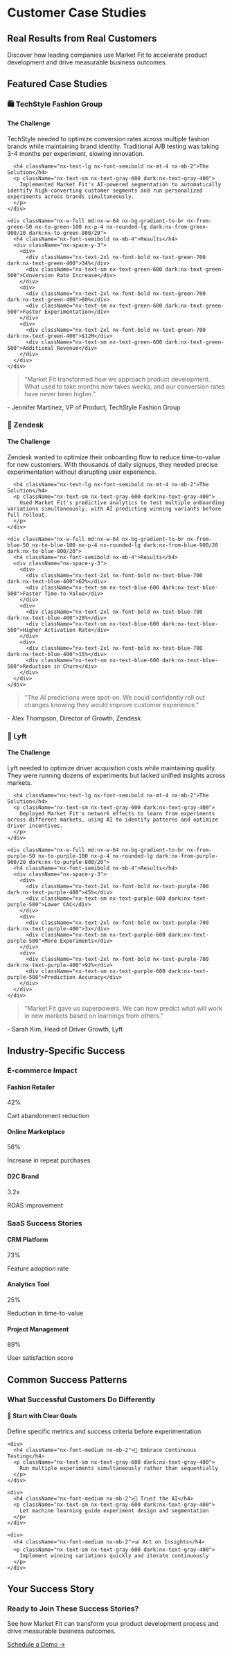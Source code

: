 # Customer Case Studies

## Real Results from Real Customers

Discover how leading companies use Market Fit to accelerate product development and drive measurable business outcomes.

## Featured Case Studies

### 🛍️ TechStyle Fashion Group

<div className="nx-mt-6 nx-rounded-lg nx-border nx-border-gray-200 nx-p-6 dark:nx-border-gray-800">
  <div className="nx-flex nx-flex-col md:nx-flex-row nx-gap-6">
    <div className="nx-flex-1">
      <h4 className="nx-text-lg nx-font-semibold nx-mb-2">The Challenge</h4>
      <p className="nx-text-sm nx-text-gray-600 dark:nx-text-gray-400">
        TechStyle needed to optimize conversion rates across multiple fashion brands while maintaining brand identity. Traditional A/B testing was taking 3-4 months per experiment, slowing innovation.
      </p>
      
      <h4 className="nx-text-lg nx-font-semibold nx-mt-4 nx-mb-2">The Solution</h4>
      <p className="nx-text-sm nx-text-gray-600 dark:nx-text-gray-400">
        Implemented Market Fit's AI-powered segmentation to automatically identify high-converting customer segments and run personalized experiments across brands simultaneously.
      </p>
    </div>
    
    <div className="nx-w-full md:nx-w-64 nx-bg-gradient-to-br nx-from-green-50 nx-to-green-100 nx-p-4 nx-rounded-lg dark:nx-from-green-900/20 dark:nx-to-green-800/20">
      <h4 className="nx-font-semibold nx-mb-4">Results</h4>
      <div className="nx-space-y-3">
        <div>
          <div className="nx-text-2xl nx-font-bold nx-text-green-700 dark:nx-text-green-400">34%</div>
          <div className="nx-text-sm nx-text-green-600 dark:nx-text-green-500">Conversion Rate Increase</div>
        </div>
        <div>
          <div className="nx-text-2xl nx-font-bold nx-text-green-700 dark:nx-text-green-400">80%</div>
          <div className="nx-text-sm nx-text-green-600 dark:nx-text-green-500">Faster Experimentation</div>
        </div>
        <div>
          <div className="nx-text-2xl nx-font-bold nx-text-green-700 dark:nx-text-green-400">$12M</div>
          <div className="nx-text-sm nx-text-green-600 dark:nx-text-green-500">Additional Revenue</div>
        </div>
      </div>
    </div>
  </div>
  
  <div className="nx-mt-6 nx-rounded-lg nx-bg-gray-50 nx-p-4 dark:nx-bg-gray-800">
    <blockquote className="nx-text-sm nx-italic">
      "Market Fit transformed how we approach product development. What used to take months now takes weeks, and our conversion rates have never been higher."
    </blockquote>
    <p className="nx-text-sm nx-mt-2 nx-text-gray-600 dark:nx-text-gray-400">
      - Jennifer Martinez, VP of Product, TechStyle Fashion Group
    </p>
  </div>
</div>

### 💼 Zendesk

<div className="nx-mt-8 nx-rounded-lg nx-border nx-border-gray-200 nx-p-6 dark:nx-border-gray-800">
  <div className="nx-flex nx-flex-col md:nx-flex-row nx-gap-6">
    <div className="nx-flex-1">
      <h4 className="nx-text-lg nx-font-semibold nx-mb-2">The Challenge</h4>
      <p className="nx-text-sm nx-text-gray-600 dark:nx-text-gray-400">
        Zendesk wanted to optimize their onboarding flow to reduce time-to-value for new customers. With thousands of daily signups, they needed precise experimentation without disrupting user experience.
      </p>
      
      <h4 className="nx-text-lg nx-font-semibold nx-mt-4 nx-mb-2">The Solution</h4>
      <p className="nx-text-sm nx-text-gray-600 dark:nx-text-gray-400">
        Used Market Fit's predictive analytics to test multiple onboarding variations simultaneously, with AI predicting winning variants before full rollout.
      </p>
    </div>
    
    <div className="nx-w-full md:nx-w-64 nx-bg-gradient-to-br nx-from-blue-50 nx-to-blue-100 nx-p-4 nx-rounded-lg dark:nx-from-blue-900/20 dark:nx-to-blue-800/20">
      <h4 className="nx-font-semibold nx-mb-4">Results</h4>
      <div className="nx-space-y-3">
        <div>
          <div className="nx-text-2xl nx-font-bold nx-text-blue-700 dark:nx-text-blue-400">62%</div>
          <div className="nx-text-sm nx-text-blue-600 dark:nx-text-blue-500">Faster Time-to-Value</div>
        </div>
        <div>
          <div className="nx-text-2xl nx-font-bold nx-text-blue-700 dark:nx-text-blue-400">28%</div>
          <div className="nx-text-sm nx-text-blue-600 dark:nx-text-blue-500">Higher Activation Rate</div>
        </div>
        <div>
          <div className="nx-text-2xl nx-font-bold nx-text-blue-700 dark:nx-text-blue-400">15%</div>
          <div className="nx-text-sm nx-text-blue-600 dark:nx-text-blue-500">Reduction in Churn</div>
        </div>
      </div>
    </div>
  </div>
  
  <div className="nx-mt-6 nx-rounded-lg nx-bg-gray-50 nx-p-4 dark:nx-bg-gray-800">
    <blockquote className="nx-text-sm nx-italic">
      "The AI predictions were spot-on. We could confidently roll out changes knowing they would improve customer experience."
    </blockquote>
    <p className="nx-text-sm nx-mt-2 nx-text-gray-600 dark:nx-text-gray-400">
      - Alex Thompson, Director of Growth, Zendesk
    </p>
  </div>
</div>

### 🚗 Lyft

<div className="nx-mt-8 nx-rounded-lg nx-border nx-border-gray-200 nx-p-6 dark:nx-border-gray-800">
  <div className="nx-flex nx-flex-col md:nx-flex-row nx-gap-6">
    <div className="nx-flex-1">
      <h4 className="nx-text-lg nx-font-semibold nx-mb-2">The Challenge</h4>
      <p className="nx-text-sm nx-text-gray-600 dark:nx-text-gray-400">
        Lyft needed to optimize driver acquisition costs while maintaining quality. They were running dozens of experiments but lacked unified insights across markets.
      </p>
      
      <h4 className="nx-text-lg nx-font-semibold nx-mt-4 nx-mb-2">The Solution</h4>
      <p className="nx-text-sm nx-text-gray-600 dark:nx-text-gray-400">
        Deployed Market Fit's network effects to learn from experiments across different markets, using AI to identify patterns and optimize driver incentives.
      </p>
    </div>
    
    <div className="nx-w-full md:nx-w-64 nx-bg-gradient-to-br nx-from-purple-50 nx-to-purple-100 nx-p-4 nx-rounded-lg dark:nx-from-purple-900/20 dark:nx-to-purple-800/20">
      <h4 className="nx-font-semibold nx-mb-4">Results</h4>
      <div className="nx-space-y-3">
        <div>
          <div className="nx-text-2xl nx-font-bold nx-text-purple-700 dark:nx-text-purple-400">45%</div>
          <div className="nx-text-sm nx-text-purple-600 dark:nx-text-purple-500">Lower CAC</div>
        </div>
        <div>
          <div className="nx-text-2xl nx-font-bold nx-text-purple-700 dark:nx-text-purple-400">3x</div>
          <div className="nx-text-sm nx-text-purple-600 dark:nx-text-purple-500">More Experiments</div>
        </div>
        <div>
          <div className="nx-text-2xl nx-font-bold nx-text-purple-700 dark:nx-text-purple-400">92%</div>
          <div className="nx-text-sm nx-text-purple-600 dark:nx-text-purple-500">Prediction Accuracy</div>
        </div>
      </div>
    </div>
  </div>
  
  <div className="nx-mt-6 nx-rounded-lg nx-bg-gray-50 nx-p-4 dark:nx-bg-gray-800">
    <blockquote className="nx-text-sm nx-italic">
      "Market Fit gave us superpowers. We can now predict what will work in new markets based on learnings from others."
    </blockquote>
    <p className="nx-text-sm nx-mt-2 nx-text-gray-600 dark:nx-text-gray-400">
      - Sarah Kim, Head of Driver Growth, Lyft
    </p>
  </div>
</div>

## Industry-Specific Success

### E-commerce Impact

<div className="nx-mt-8 nx-grid nx-grid-cols-1 nx-gap-4 md:nx-grid-cols-3">
  <div className="nx-rounded-lg nx-border nx-border-gray-200 nx-p-4 dark:nx-border-gray-800">
    <h4 className="nx-font-semibold">Fashion Retailer</h4>
    <p className="nx-text-2xl nx-font-bold nx-text-primary-600 nx-mt-2">42%</p>
    <p className="nx-text-sm nx-text-gray-600 dark:nx-text-gray-400">Cart abandonment reduction</p>
  </div>
  
  <div className="nx-rounded-lg nx-border nx-border-gray-200 nx-p-4 dark:nx-border-gray-800">
    <h4 className="nx-font-semibold">Online Marketplace</h4>
    <p className="nx-text-2xl nx-font-bold nx-text-primary-600 nx-mt-2">56%</p>
    <p className="nx-text-sm nx-text-gray-600 dark:nx-text-gray-400">Increase in repeat purchases</p>
  </div>
  
  <div className="nx-rounded-lg nx-border nx-border-gray-200 nx-p-4 dark:nx-border-gray-800">
    <h4 className="nx-font-semibold">D2C Brand</h4>
    <p className="nx-text-2xl nx-font-bold nx-text-primary-600 nx-mt-2">3.2x</p>
    <p className="nx-text-sm nx-text-gray-600 dark:nx-text-gray-400">ROAS improvement</p>
  </div>
</div>

### SaaS Success Stories

<div className="nx-mt-6 nx-grid nx-grid-cols-1 nx-gap-4 md:nx-grid-cols-3">
  <div className="nx-rounded-lg nx-border nx-border-gray-200 nx-p-4 dark:nx-border-gray-800">
    <h4 className="nx-font-semibold">CRM Platform</h4>
    <p className="nx-text-2xl nx-font-bold nx-text-primary-600 nx-mt-2">73%</p>
    <p className="nx-text-sm nx-text-gray-600 dark:nx-text-gray-400">Feature adoption rate</p>
  </div>
  
  <div className="nx-rounded-lg nx-border nx-border-gray-200 nx-p-4 dark:nx-border-gray-800">
    <h4 className="nx-font-semibold">Analytics Tool</h4>
    <p className="nx-text-2xl nx-font-bold nx-text-primary-600 nx-mt-2">25%</p>
    <p className="nx-text-sm nx-text-gray-600 dark:nx-text-gray-400">Reduction in time-to-value</p>
  </div>
  
  <div className="nx-rounded-lg nx-border nx-border-gray-200 nx-p-4 dark:nx-border-gray-800">
    <h4 className="nx-font-semibold">Project Management</h4>
    <p className="nx-text-2xl nx-font-bold nx-text-primary-600 nx-mt-2">89%</p>
    <p className="nx-text-sm nx-text-gray-600 dark:nx-text-gray-400">User satisfaction score</p>
  </div>
</div>

## Common Success Patterns

<div className="nx-mt-8 nx-rounded-lg nx-bg-gradient-to-r nx-from-indigo-50 nx-to-purple-50 nx-p-6 dark:nx-from-indigo-900/20 dark:nx-to-purple-900/20">
  <h3 className="nx-text-lg nx-font-semibold nx-mb-4">What Successful Customers Do Differently</h3>
  
  <div className="nx-grid nx-grid-cols-1 nx-gap-4 md:nx-grid-cols-2">
    <div>
      <h4 className="nx-font-medium nx-mb-2">🎯 Start with Clear Goals</h4>
      <p className="nx-text-sm nx-text-gray-600 dark:nx-text-gray-400">
        Define specific metrics and success criteria before experimentation
      </p>
    </div>
    
    <div>
      <h4 className="nx-font-medium nx-mb-2">🔄 Embrace Continuous Testing</h4>
      <p className="nx-text-sm nx-text-gray-600 dark:nx-text-gray-400">
        Run multiple experiments simultaneously rather than sequentially
      </p>
    </div>
    
    <div>
      <h4 className="nx-font-medium nx-mb-2">🤖 Trust the AI</h4>
      <p className="nx-text-sm nx-text-gray-600 dark:nx-text-gray-400">
        Let machine learning guide experiment design and segmentation
      </p>
    </div>
    
    <div>
      <h4 className="nx-font-medium nx-mb-2">📊 Act on Insights</h4>
      <p className="nx-text-sm nx-text-gray-600 dark:nx-text-gray-400">
        Implement winning variations quickly and iterate continuously
      </p>
    </div>
  </div>
</div>

## Your Success Story

<div className="nx-mt-8 nx-rounded-lg nx-bg-green-50 nx-border nx-border-green-200 nx-p-6 dark:nx-bg-green-900/20 dark:nx-border-green-800">
  <h3 className="nx-text-lg nx-font-semibold nx-mb-2">Ready to Join These Success Stories?</h3>
  <p className="nx-text-sm nx-mb-4">
    See how Market Fit can transform your product development process and drive measurable business outcomes.
  </p>
  <a href="/product/demo" className="nx-inline-flex nx-items-center nx-text-green-700 nx-font-medium hover:nx-underline dark:nx-text-green-400">
    Schedule a Demo →
  </a>
</div> 